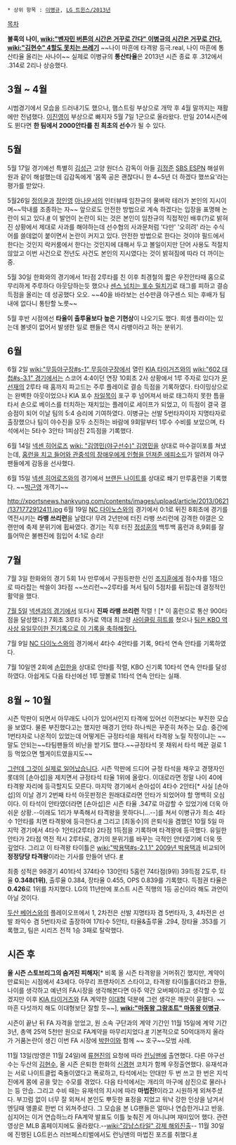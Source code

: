  * 상위 항목 : [[이병규]], [[LG 트윈스/2013년]]

[[목차]]

'''불혹의 나이, [[wiki:"벤자민 버튼의 시간은 거꾸로 간다" 이병규의 시간은 거꾸로 간다]], [[wiki:"김현수" 4할도 못치는 쓰레기]]'''
~~나이 마흔에 타격왕 등극.real, 나이 마흔에 통산타율 올리는 사나이~~ 실제로 이병규의 '''통산타율'''은 2013년 시즌 종료 후 .312에서 .314로 2리나 상승했다.

== 3월 ~ 4월 ==
시범경기에서 모습을 드러내기도 했으나, 햄스트링 부상으로 개막 후 4월 말까지는 재활에만 전념했다. [[이진영]]이 부상으로 빠지자 5월 7일 1군으로 올라왔다. 만일 2014시즌에도 뛴다면 '''한 팀에서 2000안타를 친 최초의 선수'''가 될 수 있다.

== 5월 ==
5월 17일 경기에선 특별히 [[김성근]] 고양 원더스 감독이 아들 [[김정준]] [[SBS ESPN]] 해설위원과 같이 해설했는데 김감독에게 '몸쪽 공은 괜찮다니 한 4~5년 더 하겠다 했쓰요'라는 평가를 받았다.

5월26일 [[정의윤]]과 [[정인영]] [[아나운서]]의 인터뷰때 임찬규의 물벼락 테러가 본인의 지시이며~~막내를 조종하는 자~~ 앞으로도 안전한 방법으로 계속 하겠다는 입장을 표명해 논란이 되고 있다.[http://sports.news.naver.com/sports/index.nhn?category=kbo&ctg=news&mod=read&office_id=241&article_id=0002135492&date=20130527&page=1 #] 이 발언이 논란이 되는 것은 본인이 임찬규의 직접적인 배후(?)로 밝혀진 상황에서 제대로 사과를 해야하는데 선수협의 사과문처럼 '다만' '오히려' 라는 수식어를 쓸데없이 붙이면서 논란이 커지고 있다. 안전한 방법으로 한다는 것이야 필드에서 한다는 것인지 락커룸에서 한다는 것인지에 대해서 두고 볼일이지만 단어 사용도 적절치 않았고 이번 사건으로 전년도 사건도 본인의 지시였다는 것이 밝혀짐에 따라 더 까이는 중.

5월 30일 한화와의 경기에서 1타점 2루타를 친 이후 최경철의 짧은 우전안타때 홈으로 무리하게 주루하다 아웃당하는듯 했으나 [http://sports.news.naver.com/videoCenter/index.nhn?category=kbo&id=49195&gameId=20130530HHLG0&listType=game&date=20130530 센스 넘치는 포수 밀치기]로 태그를 피하고 결승득점을 올리는 데 성공했다 오오. ~~40을 바라보는 선수만큼 야구센스 되는 후배가 팀내에 없다니 통탄할 노릇~~ 

5월 후반 시점에선 '''타율이 출루율보다 높은 기현상'''이 나오기도 했다. 희생 플라이는 있는데 볼넷이 없어서 발생한 일로 팬들은 역시 라뱅이라고 하는 분위기.

== 6월 ==
6월 2일 [[wiki:"무등야구장#s-1" 무등야구장]]에서 열린 [[KIA 타이거즈]]와의 [[wiki:"602 대첩#s-3.1" 경기]]에서는 스코어 4:4이던 연장 10회초 2사 상황에서 1루 주자로 있다가 [[문선재]]의 2루타 때 홈까지 파고드는 주루 플레이로 결승 득점을 기록하였다. 타이밍상으로는 완벽한 아웃이었으나 KIA 포수 [[차일목]]이 포구 후 넘어져서 바로 태그하지 못한 틈을 타서 손으로 베이스를 터치하는 재치있는 플레이로 세이프가 되었고, 이 득점이 결국 결승점이 되어 이날 팀의 5:4 승리에 기여하였다.
이병규는 선발 5번타자이자 지명타자로 출장했으나 팀이 야수진을 모두 소진하는 바람에 9회말부터 1루수 수비를 보았으며, 타석에서는 5타수 3안타 1피삼진 2득점을 기록했다.

6월 14일 [[넥센 히어로즈]] [[wiki: "김영민(야구선수)" 김영민]]을 상대로 마수걸이포를 쳐냈는데, [http://image.donga.com/mlbpark/fileUpload/kbotown/201306/file992621_6439.jpg 홈런을 치고 들어와 관중석의 장애우에게 인형을 던져준 에피소드]가 알려져 야구 팬들에게 감동을 선사했다.

6월 15일 [[넥센 히어로즈]]와의 경기에서 [[브랜든 나이트]]를 상대로 쐐기 만루홈런을 기록했다. ~~[[박근영]] 개객기~~

http://xportsnews.hankyung.com/contents/images/upload/article/2013/0621/1371772912411.jpg
6월 19일 [[NC 다이노스]]와의 경기에서 0:1로 뒤진 8회초에 경기를 역전시키는 '''라뱅 쓰리런'''을 날렸다! 무려 2년만에 터진 라뱅 쓰리런에 감격한 야갤은 오랜만에 축제 분위기에 휩싸였다. 경기는 직후 터진 [[정성훈]]의 백투백 홈런과 8,9회를 잘 틀어막은 불펜진에 힘입어 4:1로 승리!

== 7월 ==
7월 3일 한화와의 경기 5회 1사 만루에서 구원등판한 신인 [[조지훈]]에게 점수차를 1점으로 따라잡는 싹쓸이 3타점 ~~쓰리런~~2루타를 쳐서 팀이 5점차를 뒤집는데 결정적인 활약을 했다.

[[7월 5일]] [[705 대첩|넥센과의 경기]]에서 또다시 '''진짜 라뱅 쓰리런''' 작렬！[* 이 홈런으로 통산 900타점을 달성했다.] 7회초 3루타 추가로 역대 최고령 [[사이클링 히트]]를 쳤으나 [[반어법|팀은 KBO 역사상 유일무이한 진기록으로 이 기록을 축하해줬다.]] 

7월 9일 [[NC 다이노스]]와의 경기에서 4타수 4안타를 기록, 9타석 연속 안타를 기록하였다.

7월 10일엔 2회에 [[손민한]]을 상대로 안타를 작렬, KBO 신기록 10타석 연속 안타를 달성하였다. 아쉽게도 다음 타선에선 1루 땅볼로 11타석 연속 안타는 실패.

== 8월 ~ 10월 ==
시즌 막판이 되면서 아무래도 나이가 있어서인지 타격에 있어선 이전보다는 부진한 모습을 보였다. 물론 부진했다고는 했지만 매경기 안타 하나씩은 꾸준히 쳐주는 모습. 중간에 1번타자로 나온적이 있었는데 어떻게든 규정타석을 채워서 타격왕 노릴 작정이냐는 ~~말도 안되는~~타팀팬들의 비난을 받기도 했다.~~규정타석 못 채워서 타석 메꾼 걸로 1등 먹었으면 헬게이트였을지도~~ 

[[그런데 그것이 실제로 일어났습니다]]. 시즌 막판에 드디어 규정 타석을 채우고 경쟁자인 롯데의 [손아섭]을 제치면서 규정타석 타율 1위에 올랐다. 이대로라면 정말 나이 40에 타격왕 자리에 등극할지도 모른다. 마지막 경기에서 손아섭이 4타수 2안타[* 사실 [손아섭]의 이날 경기 2번째 타석 아웃판정은 원래대로라면 안타가 되었어야 할 명백히 오심이다. 이 타석이 안타였더라면 [손아섭]은 시즌 타율 .347로 마감할 수 있었기에 더욱 아쉬운 상황.--이래도 1리가 부족해서 타격왕을 못하다니...--]를 쳐서 이병규가 최소 4타수 1안타를 치면 타격왕에 등극한다.[http://sports.news.naver.com/sports/index.nhn?category=kbo&ctg=news&mod=read&office_id=111&article_id=0000351176 #] 그리고 [최동수]의 은퇴식을 겸했던 10월 5일 마지막 경기에서 4타수 1안타(2루타) 2타점 1득점을 기록하며 타격왕에 등극했다. 유일한 안타가 2타점 역전 적시 2루타로, 경기의 분위기를 바꾸는 극적인 안타였기에 더욱 뜻 깊었다. 그리고 이 타격왕 타이틀은 [[wiki:"박용택#s-2.1.1" 2009년 박용택]]과 비교되어 '''정정당당 타격왕'''이라는 기사를 만들어 낸다. [http://sports.news.naver.com/sports/index.nhn?category=kbo&ctg=news&mod=read&office_id=117&article_id=0002382006 #]

최종 성적은 98경기 401타석 374타수 130안타 5홈런 74타점(9위) 39득점 2도루, 타율 '''0.348(1위)''', 출루율 0.384, 장타율 0.455, OPS 0.839를 기록했다. 득점권 타율은 '''0.426'''로 1위를 차지했다. LG의 11년만에 포스트 시즌 직행의 1등 공신이라 해도 과언이 아닐 것이다.

[[두산 베어스]]와의 플레이오프에서 1, 2차전은 선발 지명타자 겸 5번타자, 3, 4차전은 선발 좌익수 겸 5번타자로 출장하여 17타수 5안타, 타율&출루율 .294, 장타율 .353를 기록했고, 팀은 시리즈 전적 1승 3패로 탈락했다.
== 시즌 후 ==
'''올 시즌 스토브리그의 숨겨진 피해자'''[* 비록 올 시즌 타격왕을 거머쥐긴 했지만, 계약이 만료되는 시점에서 43세다. 아무리 프랜차이즈 스타이고, 타격왕 타이틀홀더라고 한들, 나이를 생각하고 예년의 FA시장을 생각해본다면 아주 약간 오버페이라고 생각할 수 있겠지만 이후 [[KIA 타이거즈]]와 FA 계약한 [[이대형]] 덕분에 그런 생각은 깨끗이 묻혔다. ~~마흔 다섯까지 해도 이대형보단 잘할 듯~~], '''[[wiki:"마동왕 그랑조트" 마동왕 이병규]]'''.

시즌이 끝난 뒤 FA 자격을 얻었고, 원 소속 구단과의 계약 기간인 11월 15일에 계약 기간 3년, 총액 25억 5천만 원으로 FA계약을  마무리지었다.[http://sports.news.naver.com/sports/index.nhn?category=baseball&ctg=news&mod=read&office_id=410&article_id=0000111491 #] 기본적으로 50억대까지 올라가 거품논란이 생긴 이번 FA 시장에 [[박한이]]와 함께 ~~ 호구~~모범 사례. 

11월 13일(방영은 11월 24일)에 [[류현진]]의 요청에 따라 [[런닝맨]]에 출연했다. 다른 야구선수는 두산의 [[김현수]], 올 시즌 은퇴한 한화의 [[신경현]] 코치가 함께 우정출연했다. 유재석과는 서로 나이트클럽 죽돌이였다고 폭로하고, 타석에서는 안대만 두 번 쓰고 한 번은 지석진에게 몸에 공을 맞는 수모를 겪었다.
다음 타석에서는 개리의 마구에 삼진으로 물러나는 등 안습. 그리고 수비 때는 유재석의 지시에 따라 '''마법진!'''이라고 시원하게 외쳐주셨다. 부끄럼 없이 너무 잘 외쳐서 본인도 뿌듯한 표정을 지었고 워낙 강한 인상을 남겨서 엔딩때 앵콜로 한번 더 외쳐주셨다. 그 모습을 본 LG팬들은 얼마나 연습한거냐고 반응. 심지어는 이거 연습하느라 FA계약 발표도 이틀 늦춰진 게 아니냐며 재미있어 했다. 관련 영상은 MLB 홈페이지에도 올라왔다.--[[wiki:"강남스타일" 강제 해외진출]]-- 11월 30일에 진행된 LG트윈스 러브페스티벌에서도 런닝맨의 마법진 포즈를 취했다.[http://m.sports.daum.net/sports/baseball/korea/newsview/20131130130004139 #]
